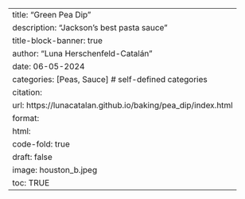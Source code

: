 ---
title: "Green Pea Dip"
description: "Jackson's best pasta sauce"
title-block-banner: true
author: "Luna Herschenfeld-Catalán"
date: 06-05-2024
categories: [Peas, Sauce] # self-defined categories
citation: 
  url: https://lunacatalan.github.io/baking/pea_dip/index.html 
format:
  html:
    code-fold: true
draft: false
image: houston_b.jpeg
toc: TRUE
---